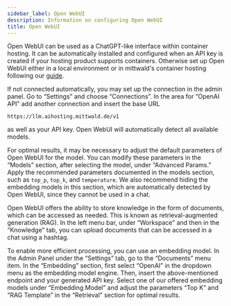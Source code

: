 ```yaml
---
sidebar_label: Open WebUI
description: Information on configuring Open WebUI
title: Open WebUI
---
```


Open WebUI can be used as a ChatGPT-like interface within container hosting. It can be automatically installed and configured when an API key is created if your hosting product supports containers. Otherwise set up Open WebUI either in a local environment or in mittwald's container hosting following our [guide](../../../../category/guides/apps).

If not connected automatically, you may set up the connection in the admin panel. Go to “Settings” and choose “Connections”. In the area for “OpenAI API” add another connection and insert the base URL

```
https://llm.aihosting.mittwald.de/v1
```

as well as your API key. Open WebUI will automatically detect all available models.

For optimal results, it may be necessary to adjust the default parameters of Open WebUI for the model. You can modify these parameters in the “Models” section, after selecting the model, under “Advanced Params.” Apply the recommended parameters documented in the models section, such as `top_p`, `top_k`, and `temperature`. We also recommend hiding the embedding models in this section, which are automatically detected by Open WebUI, since they cannot be used in a chat.

Open WebUI offers the ability to store knowledge in the form of documents, which can be accessed as needed. This is known as retrieval-augmented generation (RAG). In the left menu bar, under “Workspace” and then in the “Knowledge” tab, you can upload documents that can be accessed in a chat using a hashtag.

To enable more efficient processing, you can use an embedding model. In the Admin Panel under the “Settings” tab, go to the “Documents” menu item. In the “Embedding” section, first select “OpenAI” in the dropdown menu as the embedding model engine. Then, insert the above-mentioned endpoint and your generated API key. Select one of our offered embedding models under “Embedding Model” and adjust the parameters “Top K” and “RAG Template” in the “Retrieval” section for optimal results.
